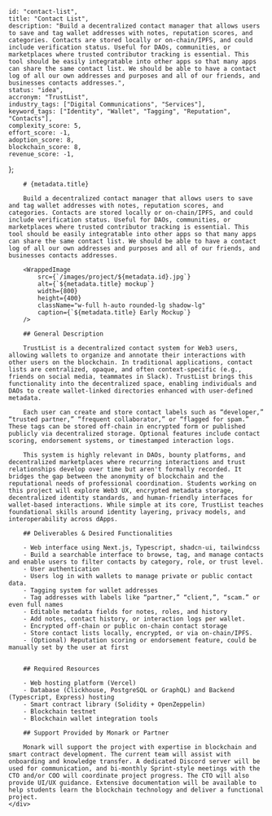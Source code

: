 
    
    id: "contact-list",
    title: "Contact List",
    description: "Build a decentralized contact manager that allows users to save and tag wallet addresses with notes, reputation scores, and categories. Contacts are stored locally or on-chain/IPFS, and could include verification status. Useful for DAOs, communities, or marketplaces where trusted contributor tracking is essential. This tool should be easily integratable into other apps so that many apps can share the same contact list. We should be able to have a contact log of all our own addresses and purposes and all of our friends, and businesses contacts addresses.",
    status: "idea",
    accronym: "TrustList",
    industry_tags: ["Digital Communications", "Services"],
    keyword_tags: ["Identity", "Wallet", "Tagging", "Reputation", "Contacts"],
    complexity_score: 5,
    effort_score: -1,
    adoption_score: 8,
    blockchain_score: 8,
    revenue_score: -1,
};

<div className="flex">
    <div className="hidden sticky top-0">
        <ProjectMetadata metadata={metadata} />
    </div>
    <div className="w-full">

        # {metadata.title}

        Build a decentralized contact manager that allows users to save and tag wallet addresses with notes, reputation scores, and categories. Contacts are stored locally or on-chain/IPFS, and could include verification status. Useful for DAOs, communities, or marketplaces where trusted contributor tracking is essential. This tool should be easily integratable into other apps so that many apps can share the same contact list. We should be able to have a contact log of all our own addresses and purposes and all of our friends, and businesses contacts addresses.

        <WrappedImage
            src={`/images/project/${metadata.id}.jpg`}
            alt={`${metadata.title} mockup`}
            width={800}
            height={400}
            className="w-full h-auto rounded-lg shadow-lg"
            caption={`${metadata.title} Early Mockup`}
        />

        ## General Description

        TrustList is a decentralized contact system for Web3 users, allowing wallets to organize and annotate their interactions with other users on the blockchain. In traditional applications, contact lists are centralized, opaque, and often context-specific (e.g., friends on social media, teammates in Slack). TrustList brings this functionality into the decentralized space, enabling individuals and DAOs to create wallet-linked directories enhanced with user-defined metadata.

        Each user can create and store contact labels such as “developer,” “trusted partner,” “frequent collaborator,” or “flagged for spam.” These tags can be stored off-chain in encrypted form or published publicly via decentralized storage. Optional features include contact scoring, endorsement systems, or timestamped interaction logs.

        This system is highly relevant in DAOs, bounty platforms, and decentralized marketplaces where recurring interactions and trust relationships develop over time but aren't formally recorded. It bridges the gap between the anonymity of blockchain and the reputational needs of professional coordination. Students working on this project will explore Web3 UX, encrypted metadata storage, decentralized identity standards, and human-friendly interfaces for wallet-based interactions. While simple at its core, TrustList teaches foundational skills around identity layering, privacy models, and interoperability across dApps.

        ## Deliverables & Desired Functionalities

        - Web interface using Next.js, Typescript, shadcn-ui, tailwindcss
        - Build a searchable interface to browse, tag, and manage contacts and enable users to filter contacts by category, role, or trust level.
        - User authentication 
        - Users log in with wallets to manage private or public contact data.
        - Tagging system for wallet addresses
        - Tag addresses with labels like “partner,” “client,”, “scam.” or even full names
        - Editable metadata fields for notes, roles, and history
        - Add notes, contact history, or interaction logs per wallet.
        - Encrypted off-chain or public on-chain contact storage
        - Store contact lists locally, encrypted, or via on-chain/IPFS.
        - (Optional) Reputation scoring or endorsement feature, could be manually set by the user at first


        ## Required Resources

        - Web hosting platform (Vercel)
        - Database (Clickhouse, PostgreSQL or GraphQL) and Backend (Typescript, Express) hosting
        - Smart contract library (Solidity + OpenZeppelin)
        - Blockchain testnet
        - Blockchain wallet integration tools

        ## Support Provided by Monark or Partner

        Monark will support the project with expertise in blockchain and smart contract development. The current team will assist with onboarding and knowledge transfer. A dedicated Discord server will be used for communication, and bi-monthly Sprint-style meetings with the CTO and/or COO will coordinate project progress. The CTO will also provide UI/UX guidance. Extensive documentation will be available to help students learn the blockchain technology and deliver a functional project.
    </div>
</div>